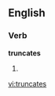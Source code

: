 
==English==

===Verb===
'''truncates'''

# {{third-person singular of|[[truncate]]}}

[[vi:truncates]]